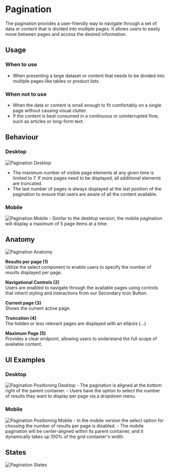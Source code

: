 

<Meta of={PaginationStories} />


# Pagination
The pagination provides a user-friendly way to navigate through a set of data or content that is divided into multiple pages. It allows users to easily move between pages and access the desired information.

## Usage

### When to use
- When presenting a large dataset or content that needs to be divided into multiple pages like tables or product lists.

### When not to use
- When the data or content is small enough to fit comfortably on a single page without causing visual clutter.
- If the content is best consumed in a continuous or uninterrupted flow, such as articles or long-form text.

## Behaviour

### Desktop
<img src={PaginationDesktop} alt="Pagination Desktop" />

- The maximum number of visible page elements at any given time is limited to 7. If more pages need to be displayed, all additional elements are truncated. 
- The last number of pages is always displayed at the last position of the pagination to ensure that users are aware of all the content available.

### Mobile
<img src={PaginationMobile} alt="Pagination Mobile" />
- Similar to the desktop version, the mobile pagination will display a maximum of 5 page items at a time.

## Anatomy
<img src={PaginationMoreAnatomy} alt="Pagination Anatomy" />

**Results per page (1)**\
Utilize the select component to enable users to specify the number of results displayed per page.


**Navigational Controls (2)**\
Users are enabled to navigate through the available pages using controls that inherit styling and interactions from our Secondary Icon Button.


**Current page (3)**\
Shows the current active page.


**Truncation (4)**\
The hidden or less relevant pages are displayed with an ellipsis (...)


**Maximum Page (5)**\
Provides a clear endpoint, allowing users to understand the full scope of available content.

## UI Examples

### Desktop
<img src={PaginationPositioningDesktop} alt="Pagination Positioning Desktop" />
- The pagination is aligned at the bottom right of the parent container. 
- Users have the option to select the number of results they want to display per page via a dropdown menu.

### Mobile
<img src={PaginationPositioningMobile} alt="Pagination Positioning Mobile" />
- In the mobile version the select option for choosing the number of results per page is disabled.
- The mobile pagination will be center-aligned within its parent container, and it dynamically takes up 100% of the grid container's width.


## States
<img src={PaginationStates} alt="Pagination States" />

